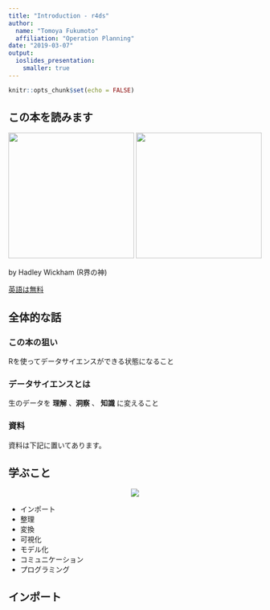 ```yaml
---
title: "Introduction - r4ds"
author: 
  name: "Tomoya Fukumoto"
  affiliation: "Operation Planning"
date: "2019-03-07"
output: 
  ioslides_presentation:
    smaller: true
---
```


```r
knitr::opts_chunk$set(echo = FALSE)
```

## この本を読みます
<img src="img/cover.png" width=250>
<img src="img/cover_ja.jpg" width=250> 

by Hadley Wickham (R界の神)

[英語は無料](https://r4ds.had.co.nz/)

## 全体的な話
### この本の狙い
Rを使ってデータサイエンスができる状態になること

### データサイエンスとは
生のデータを **理解** 、**洞察** 、 **知識** に変えること 

### 資料
資料は下記に置いてあります。


## 学ぶこと
<div style="text-align: center"><img src="img/01-data-science.png"></div>

- インポート
- 整理
- 変換
- 可視化
- モデル化
- コミュニケーション
- プログラミング

## インポート


<!--
```r
summary(cars)
```
-->

